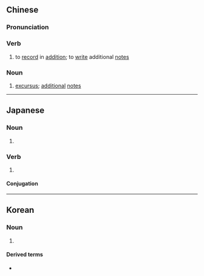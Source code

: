 {{also|付記|附记}}
==Chinese==
{{zh-forms|s=附记}}

===Pronunciation===
{{zh-pron
|m=fùjì
|c=fu6 gei3
|mn=hù-kì
|cat=v,n
}}

===Verb===
{{zh-verb}}

# to [[record]] in [[addition]]; to [[write]] additional [[note]]s

===Noun===
{{zh-noun}}

# [[excursus]]; [[additional]] [[note]]s

----

==Japanese==
{{ja-kanjitab|ふ|き|yomi=o}}

===Noun===
{{ja-noun|ふき|shin=付記}}

# {{kyujitai spelling of|付記}}

===Verb===
{{ja-verb-suru|tr=trans|ふき|shin=付記}}

# {{kyujitai spelling of|付記}}

====Conjugation====
{{ja-suru|ふき}}

----

==Korean==
{{ko-hanjatab}}

===Noun===
{{ko-noun|hj|hangeul=부기}}

# {{hanja form of|부기|[[writing]] [[in addition]]}}

====Derived terms====
* {{ko-inline|부기하다|bugihada|write in addition}}